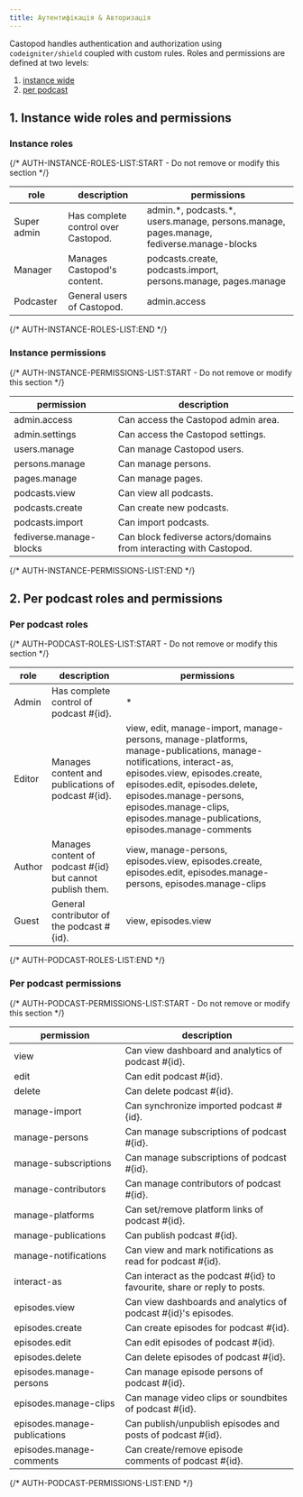 ```yaml
---
title: Аутентифікація & Авторизація
---
```


Castopod handles authentication and authorization using `codeigniter/shield`
coupled with custom rules. Roles and permissions are defined at two levels:

1. [instance wide](#1-instance-wide-roles-and-permissions)
2. [per podcast](#2-per-podcast-roles-and-permissions)

## 1. Instance wide roles and permissions

### Instance roles

{/* AUTH-INSTANCE-ROLES-LIST:START - Do not remove or modify this section */}

| role        | description                         | permissions                                                                                |
| ----------- | ----------------------------------- | ------------------------------------------------------------------------------------------ |
| Super admin | Has complete control over Castopod. | admin.\*, podcasts.\*, users.manage, persons.manage, pages.manage, fediverse.manage-blocks |
| Manager     | Manages Castopod's content.         | podcasts.create, podcasts.import, persons.manage, pages.manage                             |
| Podcaster   | General users of Castopod.          | admin.access                                                                               |

{/* AUTH-INSTANCE-ROLES-LIST:END */}

### Instance permissions

{/* AUTH-INSTANCE-PERMISSIONS-LIST:START - Do not remove or modify this section */}

| permission              | description                                                        |
| ----------------------- | ------------------------------------------------------------------ |
| admin.access            | Can access the Castopod admin area.                                |
| admin.settings          | Can access the Castopod settings.                                  |
| users.manage            | Can manage Castopod users.                                         |
| persons.manage          | Can manage persons.                                                |
| pages.manage            | Can manage pages.                                                  |
| podcasts.view           | Can view all podcasts.                                             |
| podcasts.create         | Can create new podcasts.                                           |
| podcasts.import         | Can import podcasts.                                               |
| fediverse.manage-blocks | Can block fediverse actors/domains from interacting with Castopod. |

{/* AUTH-INSTANCE-PERMISSIONS-LIST:END */}

## 2. Per podcast roles and permissions

### Per podcast roles

{/* AUTH-PODCAST-ROLES-LIST:START - Do not remove or modify this section */}

| role   | description                                                 | permissions                                                                                                                                                                                                                                                                                 |
| ------ | ----------------------------------------------------------- | ------------------------------------------------------------------------------------------------------------------------------------------------------------------------------------------------------------------------------------------------------------------------------------------- |
| Admin  | Has complete control of podcast #\{id\}.                    | \*                                                                                                                                                                                                                                                                                          |
| Editor | Manages content and publications of podcast #\{id\}.        | view, edit, manage-import, manage-persons, manage-platforms, manage-publications, manage-notifications, interact-as, episodes.view, episodes.create, episodes.edit, episodes.delete, episodes.manage-persons, episodes.manage-clips, episodes.manage-publications, episodes.manage-comments |
| Author | Manages content of podcast #\{id\} but cannot publish them. | view, manage-persons, episodes.view, episodes.create, episodes.edit, episodes.manage-persons, episodes.manage-clips                                                                                                                                                                         |
| Guest  | General contributor of the podcast #\{id\}.                 | view, episodes.view                                                                                                                                                                                                                                                                         |

{/* AUTH-PODCAST-ROLES-LIST:END */}

### Per podcast permissions

{/* AUTH-PODCAST-PERMISSIONS-LIST:START - Do not remove or modify this section */}

| permission                   | description                                                                |
| ---------------------------- | -------------------------------------------------------------------------- |
| view                         | Can view dashboard and analytics of podcast #\{id\}.                       |
| edit                         | Can edit podcast #\{id\}.                                                  |
| delete                       | Can delete podcast #\{id\}.                                                |
| manage-import                | Can synchronize imported podcast #\{id\}.                                  |
| manage-persons               | Can manage subscriptions of podcast #\{id\}.                               |
| manage-subscriptions         | Can manage subscriptions of podcast #\{id\}.                               |
| manage-contributors          | Can manage contributors of podcast #\{id\}.                                |
| manage-platforms             | Can set/remove platform links of podcast #\{id\}.                          |
| manage-publications          | Can publish podcast #\{id\}.                                               |
| manage-notifications         | Can view and mark notifications as read for podcast #\{id\}.               |
| interact-as                  | Can interact as the podcast #\{id\} to favourite, share or reply to posts. |
| episodes.view                | Can view dashboards and analytics of podcast #\{id\}'s episodes.           |
| episodes.create              | Can create episodes for podcast #\{id\}.                                   |
| episodes.edit                | Can edit episodes of podcast #\{id\}.                                      |
| episodes.delete              | Can delete episodes of podcast #\{id\}.                                    |
| episodes.manage-persons      | Can manage episode persons of podcast #\{id\}.                             |
| episodes.manage-clips        | Can manage video clips or soundbites of podcast #\{id\}.                   |
| episodes.manage-publications | Can publish/unpublish episodes and posts of podcast #\{id\}.               |
| episodes.manage-comments     | Can create/remove episode comments of podcast #\{id\}.                     |

{/* AUTH-PODCAST-PERMISSIONS-LIST:END */}
